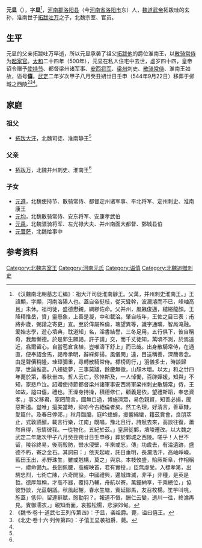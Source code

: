 {{expand|time=2016-12-03T14:01:46+00:00}}
'''元显'''（{{bd| 457年|| 500年|  |}}），字'''显'''<ref name=autogenerated1>《汉魏南北朝墓志汇编》：祖大汗司徒淮南靜王。父萬，并州刺史淮南王。」王諱顯，字顯，河南洛陽人也。蓋自帝挺枝，從天聳幹，波瀾濬而不已，峰岫高且」未休。祖司徒，盛德懋親，綢繆佐命。父并州，風飆俊邁，繾綣龍顏。王降精惟岳，資」靈懸象，上善是凝，中和載洽。肇自岐年，王佐之目已表；甫將丱歲，弼諧之寄更」宣。至於偉屬殊倫，瑰望異等，識字通曠，智局淹融。爰始志學，遊心墳典，耽道知」名，淫書結譽，三冬足用，五行俱下，彼自稱奇，我無慚德。於是郭生願謁，許子請」交，而千丈徒知，萬頃不測，於焉遠近，翕爾留心。自當苞倉含植，豈唯濤下舒上」而已哉。出身散騎常侍，在通直，便奉詔金馬，謁帝承明，辭綵抑揚，風儀閑」遠，目送稱善，深簡帝念。由是聲價稍隆，珪璋彌重，尋轉散騎常侍。標榜周行，」羽儀多士，時談歸厚，世論推高。八翅徒夢，三事莫踐，餘慶無徵，山頹木壞。以太」和之廿四年薨於第，春秋卌四。哲人云亡，殄悴斯及，一人悼慟，百辟嬋媛，知與」不知，家悲戶泣。詔贈使持節都督梁州諸軍事安西將軍梁州刺史散騎常」侍，王如故，謚曰僖，禮也。王澡身持操，積德修仁，顧義是依，望禮斯蹈，奉忠資孝，」事父移君，家罔簡言，國無口過，博施濟眾，易色親賢，知善必揚，聞惡斯遏。豈唯」擅美當時，抑亦今古絕倫者矣。然工名理，好清言，善草隸，愛篇什。及春日停郊，」秋月臨牖，庭吟蟋蟀，援響綿蠻，籍茲賞會，良朋萃止，式敦讌醑，載言行樂，江南」既唱，豫北且行，詩賦去來，高談往復，蕭然自得，忘情彼我。一從物化，五紀於茲。」皇居徙鄴，墳陵遷改。以大魏之武定二年歲次甲子八月癸丑朔廿日壬申移」葬於鄴城之西陵。嗟乎！人世不留，陵谷終易，後雨毀防，巒水侵壁，年來或忘，傳」功歲去，有淪遺跡，盛德不朽，寄之金石。其詞曰：」依天起峻，託日垂明，長瀾浩汗，高岫崢嶸。藍田玉出，赤野珠生，雖或剋構，莫之」與京。本枝攸盛，貽厥斯阜，作相稱一，禮命備九。長劍佩腰，高蟬映首，君有實授，」臣無虛受。入標孝第，出騁忠烈，七術亡陳，六奇閒設。中國禮興，邊城烽滅，非平」非種，是英是哲。德厚無稱，才高不器，覆持乃輔，舟航以寄。萬鐘納享，千乘總位，」協彼野談，允茲朝議。秋風起榭，春水生塘，賓延鄒馬，友召枚楊。笙竽叫咷，旌蓋」低仰，留連辭賦，慇勤羽？。報道不恒，酬仁云變，逝川一往，終淪再見。賓御濡衣，」親知雨面，哀振松楊，悲深郊甸。</ref>，[[河南郡|河南郡]][[洛阳县|洛阳县]]（今[[河南省|河南省]][[洛阳市|洛阳市]]东）人，[[魏道武帝|魏道武帝]]拓跋珪的玄孙，淮南世子[[拓跋吐万|拓跋吐万]]之子，北魏宗室、官员。

==生平==
元显的父亲拓跋吐万早逝，所以元显承袭了祖父[[拓跋他|拓跋他]]的爵位淮南王，以[[散骑常侍|散骑常侍]]为[[起家官|起家官]]。[[太和_(北魏)|太和]]二十四年（500年），元显在私人住宅中去世，虚岁四十四，皇帝诏令赠予[[使持节|使持节]]、都督梁州诸军事、[[安西将军|安西将军]]、[[梁州|梁州]]刺史、[[散骑常侍|散骑常侍]]、淮南王如故，谥号'''僖'''，[[武定_(东魏)|武定]]二年岁次甲子八月癸丑朔廿日壬申（544年9月22日）移葬于邺城之西陵<ref>《魏书·卷十·道武七王列传第四》：子显，袭祖爵。薨，谥曰僖王。</ref><ref>《北史·卷十六·列传第四》：子僖王显袭祖爵，薨。</ref><ref name=autogenerated1 />。

==家庭==
===祖父===
*[[拓跋他|拓跋大汗]]，北魏司徒、淮南静王<ref name=autogenerated1 />

===父亲===
*[[拓跋吐万|拓跋万]]，北魏并州刺史、淮南王<ref name=autogenerated1 />

===子女===
*[[元遵|元遵]]，北魏使持节、散骑常侍、都督定州诸军事、平北将军、定州刺史、淮南康王
*[[元均_(安康县伯)|元均]]，北魏散骑常侍、安东将军、安康孝武伯
*[[元禹|元禹]]，北魏骠骑将军、左光禄大夫、并州南面大都督、鄄城县伯
*[[元菩萨|元菩萨]]，北魏给事中

==参考资料==
{{reflist}}

[[Category:北魏宗室王|Category:北魏宗室王]]
[[Category:河南元氏|Category:河南元氏]]
[[Category:谥僖|Category:谥僖]]
[[Category:北魏追赠刺史|Category:北魏追赠刺史]]